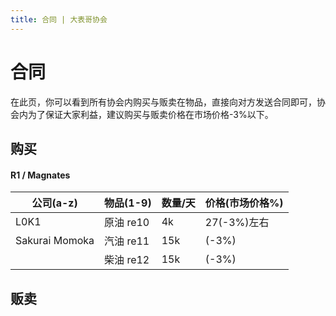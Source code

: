 ```yaml
---
title: 合同 | 大表哥协会
---
```


# 合同

在此页，你可以看到所有协会内购买与贩卖在物品，直接向对方发送合同即可，协会内为了保证大家利益，建议购买与贩卖价格在市场价格-3%以下。


## 购买

#### R1 / Magnates
|公司(a-z)|物品(1-9)|数量/天|价格(市场价格%)|
|---|---|---|---|
|L0K1|原油 re10|4k|27(-3%)左右|
|Sakurai Momoka|汽油 re11|15k|(-3%)|
||柴油 re12|15k|(-3%)|



## 贩卖
